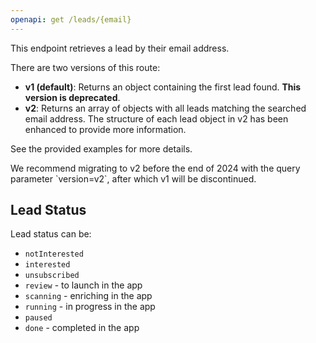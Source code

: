 ```yaml
---
openapi: get /leads/{email}
---
```


<SnippetObjectReference objectName="Lead" objectPath="lead" />

This endpoint retrieves a lead by their email address.

<Note>
There are two versions of this route:

- **v1 (default)**: Returns an object containing the first lead found. **This version is deprecated**.
- **v2**: Returns an array of objects with all leads matching the searched email address. The structure of each lead object in v2 has been enhanced to provide more information.

See the provided examples for more details.
</Note>

<Warning>
We recommend migrating to v2 before the end of 2024 with the query parameter `version=v2`, after which v1 will be discontinued.
</Warning>

## Lead Status

Lead status can be:

- `notInterested`
- `interested`
- `unsubscribed`
- `review` - to launch in the app
- `scanning` - enriching in the app
- `running` - in progress in the app
- `paused`
- `done` - completed in the app